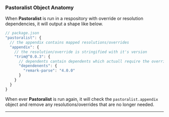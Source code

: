 ### Pastoralist Object Anatomy

When **Pastoralist** is run in a respository with override or resolution dependencies, it will output a shape like below.

```js
// package.json
"pastoralist": {
  // the appendix contains mapped resolutions/overrides
  "appendix": {
    // the resolution/override is stringified with it's version
    "trim@^0.0.3": {
      // dependents cantain dependents which actuall require the override/resolution dependency
      "dependenents": {
        "remark-parse": "4.0.0"
      }
    }
  }
}
```

When ever **Pastoralist** is run again, it will check the `pastoralist.appendix` object and remove any resolutions/overrides that are no longer needed.

---
